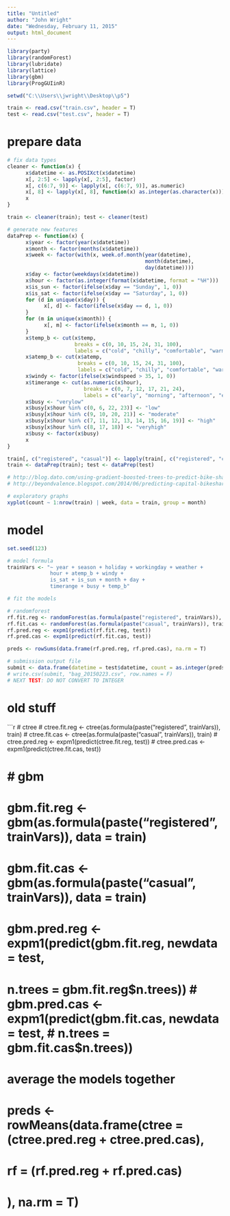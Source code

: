 ```yaml
---
title: "Untitled"
author: "John Wright"
date: "Wednesday, February 11, 2015"
output: html_document
---
```


```r
library(party)
library(randomForest)
library(lubridate)
library(lattice)
library(gbm)
library(ProgGUIinR)

setwd("C:\\Users\\jwright\\Desktop\\p5")

train <- read.csv("train.csv", header = T)
test <- read.csv("test.csv", header = T)

```


# prepare data
```r

# fix data types
cleaner <- function(x) {
      x$datetime <- as.POSIXct(x$datetime)
      x[, 2:5] <- lapply(x[, 2:5], factor)
      x[, c(6:7, 9)] <- lapply(x[, c(6:7, 9)], as.numeric)
      x[, 8] <- lapply(x[, 8], function(x) as.integer(as.character(x)))
      x
}

train <- cleaner(train); test <- cleaner(test)

# generate new features
dataPrep <- function(x) {
      x$year <- factor(year(x$datetime))
      x$month <- factor(months(x$datetime))
      x$week <- factor(with(x, week.of.month(year(datetime),
                                             month(datetime),
                                             day(datetime))))
      x$day <- factor(weekdays(x$datetime))
      x$hour <- factor(as.integer(format(x$datetime, format = "%H")))
      x$is_sun <- factor(ifelse(x$day == "Sunday", 1, 0))
      x$is_sat <- factor(ifelse(x$day == "Saturday", 1, 0))
      for (d in unique(x$day)) {
            x[, d] <- factor(ifelse(x$day == d, 1, 0))
      }
      for (m in unique(x$month)) {
            x[, m] <- factor(ifelse(x$month == m, 1, 0))
      }
      x$temp_b <- cut(x$temp, 
                      breaks = c(0, 10, 15, 24, 31, 100),
                      labels = c("cold", "chilly", "comfortable", "warm", "hot"))
      x$atemp_b <- cut(x$atemp, 
                       breaks = c(0, 10, 15, 24, 31, 100),
                       labels = c("cold", "chilly", "comfortable", "warm", "hot"))
      x$windy <- factor(ifelse(x$windspeed > 35, 1, 0))
      x$timerange <- cut(as.numeric(x$hour),
                         breaks = c(0, 7, 12, 17, 21, 24),
                         labels = c("early", "morning", "afternoon", "evening", "night"))
      x$busy <- "verylow"
      x$busy[x$hour %in% c(0, 6, 22, 23)] <- "low"
      x$busy[x$hour %in% c(9, 10, 20, 21)] <- "moderate"
      x$busy[x$hour %in% c(7, 11, 12, 13, 14, 15, 16, 19)] <- "high"
      x$busy[x$hour %in% c(8, 17, 18)] <- "veryhigh"
      x$busy <- factor(x$busy)
      x
}

train[, c("registered", "casual")] <- lapply(train[, c("registered", "casual")], log1p)
train <- dataPrep(train); test <- dataPrep(test)

# http://blog.dato.com/using-gradient-boosted-trees-to-predict-bike-sharing-demand
# http://beyondvalence.blogspot.com/2014/06/predicting-capital-bikeshare-demand-in.html

# exploratory graphs
xyplot(count ~ 1:nrow(train) | week, data = train, group = month)

```

# model
```r
set.seed(123)

# model formula
trainVars <- "~ year + season + holiday + workingday + weather + 
              hour + atemp_b + windy + 
              is_sat + is_sun + month + day +
              timerange + busy + temp_b"

# fit the models

# randomforest
rf.fit.reg <- randomForest(as.formula(paste("registered", trainVars)), train)
rf.fit.cas <- randomForest(as.formula(paste("casual", trainVars)), train)
rf.pred.reg <- expm1(predict(rf.fit.reg, test))
rf.pred.cas <- expm1(predict(rf.fit.cas, test))

preds <- rowSums(data.frame(rf.pred.reg, rf.pred.cas), na.rm = T)

# submission output file
submit <- data.frame(datetime = test$datetime, count = as.integer(preds))
# write.csv(submit, "bag_20150223.csv", row.names = F)
# NEXT TEST: DO NOT CONVERT TO INTEGER

```

# old stuff
```r


# ctree
# ctree.fit.reg <- ctree(as.formula(paste("registered", trainVars)), train)
# ctree.fit.cas <- ctree(as.formula(paste("casual", trainVars)), train)
# ctree.pred.reg <- expm1(predict(ctree.fit.reg, test))
# ctree.pred.cas <- expm1(predict(ctree.fit.cas, test))

# # gbm
# gbm.fit.reg <- gbm(as.formula(paste("registered", trainVars)), data = train)
# gbm.fit.cas <- gbm(as.formula(paste("casual", trainVars)), data = train)
# gbm.pred.reg <- expm1(predict(gbm.fit.reg, newdata = test,
#                               n.trees = gbm.fit.reg$n.trees))
# gbm.pred.cas <- expm1(predict(gbm.fit.cas, newdata = test,
#                               n.trees = gbm.fit.cas$n.trees))

# average the models together
# preds <- rowMeans(data.frame(ctree = (ctree.pred.reg + ctree.pred.cas),
#                              rf = (rf.pred.reg + rf.pred.cas)
#                              ), na.rm = T)



